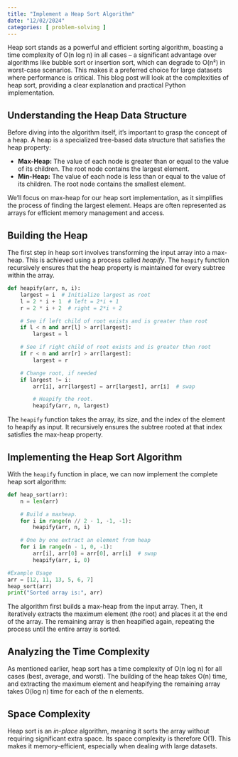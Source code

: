 ```yaml
---
title: "Implement a Heap Sort Algorithm"
date: "12/02/2024"
categories: [ problem-solving ]
---
```


Heap sort stands as a powerful and efficient sorting algorithm, boasting a time complexity of O(n log n) in all cases – a significant advantage over algorithms like bubble sort or insertion sort, which can degrade to O(n²) in worst-case scenarios.  This makes it a preferred choice for large datasets where performance is critical.  This blog post will look at the complexities of heap sort, providing a clear explanation and practical Python implementation.

## Understanding the Heap Data Structure

Before diving into the algorithm itself, it's important to grasp the concept of a heap. A heap is a specialized tree-based data structure that satisfies the heap property:

* **Max-Heap:** The value of each node is greater than or equal to the value of its children.  The root node contains the largest element.
* **Min-Heap:** The value of each node is less than or equal to the value of its children. The root node contains the smallest element.

We'll focus on max-heap for our heap sort implementation, as it simplifies the process of finding the largest element.  Heaps are often represented as arrays for efficient memory management and access.

## Building the Heap

The first step in heap sort involves transforming the input array into a max-heap.  This is achieved using a process called *heapify*.  The `heapify` function recursively ensures that the heap property is maintained for every subtree within the array.

```python
def heapify(arr, n, i):
    largest = i  # Initialize largest as root
    l = 2 * i + 1  # left = 2*i + 1
    r = 2 * i + 2  # right = 2*i + 2

    # See if left child of root exists and is greater than root
    if l < n and arr[l] > arr[largest]:
        largest = l

    # See if right child of root exists and is greater than root
    if r < n and arr[r] > arr[largest]:
        largest = r

    # Change root, if needed
    if largest != i:
        arr[i], arr[largest] = arr[largest], arr[i]  # swap

        # Heapify the root.
        heapify(arr, n, largest)
```

The `heapify` function takes the array, its size, and the index of the element to heapify as input.  It recursively ensures the subtree rooted at that index satisfies the max-heap property.

## Implementing the Heap Sort Algorithm

With the `heapify` function in place, we can now implement the complete heap sort algorithm:

```python
def heap_sort(arr):
    n = len(arr)

    # Build a maxheap.
    for i in range(n // 2 - 1, -1, -1):
        heapify(arr, n, i)

    # One by one extract an element from heap
    for i in range(n - 1, 0, -1):
        arr[i], arr[0] = arr[0], arr[i]  # swap
        heapify(arr, i, 0)

#Example Usage
arr = [12, 11, 13, 5, 6, 7]
heap_sort(arr)
print("Sorted array is:", arr)
```

The algorithm first builds a max-heap from the input array. Then, it iteratively extracts the maximum element (the root) and places it at the end of the array.  The remaining array is then heapified again, repeating the process until the entire array is sorted.


##  Analyzing the Time Complexity

As mentioned earlier, heap sort has a time complexity of O(n log n) for all cases (best, average, and worst).  The building of the heap takes O(n) time, and extracting the maximum element and heapifying the remaining array takes O(log n) time for each of the n elements.


## Space Complexity

Heap sort is an *in-place* algorithm, meaning it sorts the array without requiring significant extra space.  Its space complexity is therefore O(1).  This makes it memory-efficient, especially when dealing with large datasets.